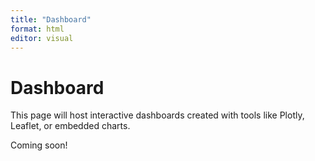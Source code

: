 ```yaml
---
title: "Dashboard"
format: html
editor: visual
---
```


# Dashboard

This page will host interactive dashboards created with tools like Plotly, Leaflet, or embedded charts.

Coming soon!
